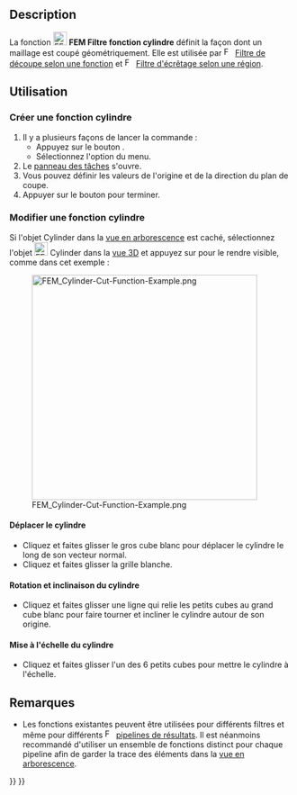 <languages/>

{{Docnav/fr
|[[FEM_PostCreateFunctionSphere/fr|Filtre fonction sphère]]
|[[FEM_PostCreateFunctionBox/fr|Filtre fonction boîte]]
|[[FEM_Workbench/fr|atelier FEM]]
|IconL=FEM_PostCreateFunctionSphere.svg
|IconR=FEM_PostCreateFunctionBox.svg
|IconC=Workbench_FEM.svg
}}

{{GuiCommand/fr
|Name=FEM PostCreateFunctionCylinder
|Name/fr=FEM Filtre fonction cylindre
|MenuLocation=Résultats → Fonctions de filtrage → Cylindre
|Workbenches=[[FEM_Workbench/fr|FEM]]
|Version=0.21
|SeeAlso=[[FEM_tutorial/fr|FEM Tutoriel]]
}}

==Description==

La fonction [[Image:FEM_PostCreateFunctionCylinder.svg|24px]] '''FEM Filtre fonction cylindre''' définit la façon dont un maillage est coupé géométriquement. Elle est utilisée par [[Image:FEM_PostFilterCutFunction.svg|16px]] [[FEM_PostFilterCutFunction/fr|Filtre de découpe selon une fonction]] et [[Image:FEM_PostFilterClipRegion.svg|16px]] [[FEM_PostFilterClipRegion/fr|Filtre d'écrêtage selon une région]].

<span id="Usage"></span>
==Utilisation==

<span id="Create_a_cylinder_function"></span>
===Créer une fonction cylindre===

# Il y a plusieurs façons de lancer la commande :
#* Appuyez sur le bouton {{Button|[[Image:FEM_PostCreateFunctionCylinder.svg|16px]] [[FEM_PostCreateFunctionCylinder/fr|Cylindre]]}}.
#* Sélectionnez l'option {{MenuCommand|Résultats → Fonctions de filtrage → [[Image:FEM_PostCreateFunctionCylinder.svg|16px]] Cylindre}} du menu.
# Le [[Task_panel/fr|panneau des tâches]] s'ouvre.
# Vous pouvez définir les valeurs de l'origine et de la direction du plan de coupe.
# Appuyer sur le bouton {{Button|OK}} pour terminer.

<span id="Edit_a_cylinder_function"></span>
===Modifier une fonction cylindre===

Si l'objet Cylinder dans la [[Tree_view/fr|vue en arborescence]] est caché, sélectionnez l'objet [[Image:FEM_PostCreateFunctionCylinder.svg|24px]] Cylinder dans la [[3D_view/fr|vue 3D]] et appuyez sur {{KEY|Espace}} pour le rendre visible, comme dans cet exemple :

[[File:FEM_Cylinder-Cut-Function-Example.png|400px]]

<span id="Move_the_cylinder"></span>
====Déplacer le cylindre====

* Cliquez et faites glisser le gros cube blanc pour déplacer le cylindre le long de son vecteur normal.
* Cliquez et faites glisser la grille blanche.

<span id="Rotate_and_tilt_the_cylinder"></span>
====Rotation et inclinaison du cylindre====

* Cliquez et faites glisser une ligne qui relie les petits cubes au grand cube blanc pour faire tourner et incliner le cylindre autour de son origine.

<span id="Scale_the_cylinder"></span>
====Mise à l'échelle du cylindre====

* Cliquez et faites glisser l'un des 6 petits cubes pour mettre le cylindre à l'échelle.

<span id="Notes"></span>
==Remarques==

* Les fonctions existantes peuvent être utilisées pour différents filtres et même pour différents [[Image:FEM_PostPipelineFromResult.svg|16px]] [[FEM_PostPipelineFromResult/fr|pipelines de résultats]]. Il est néanmoins recommandé d'utiliser un ensemble de fonctions distinct pour chaque pipeline afin de garder la trace des éléments dans la [[Tree_view/fr|vue en arborescence]].


{{Docnav/fr
|[[FEM_PostCreateFunctionSphere/fr|Filtre fonction sphère]]
|[[FEM_PostCreateFunctionBox/fr|Filtre fonction boîte]]
|[[FEM_Workbench/fr|atelier FEM]]
|IconL=FEM_PostCreateFunctionSphere.svg
|IconR=FEM_PostCreateFunctionBox.svg
|IconC=Workbench_FEM.svg
}}

{{FEM_Tools_navi{{#translation:}}}}
{{Userdocnavi{{#translation:}}}}